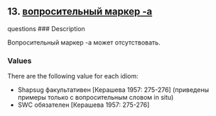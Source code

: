 ## 13. <a href =  'https://agricolamz.github.io/The_Circassian_Isoglosses_Database/13.html'>вопросительный маркер -a</a>
questions
### Description

Вопросительный маркер -a может отсутствовать.

### Values
There are the following value for each idiom:

* Shapsug  факультативен [Керашева 1957: 275-276] (приведены примеры только с вопросительным словом in situ)
* SWC  обязателен [Керашева 1957: 275-276] 

